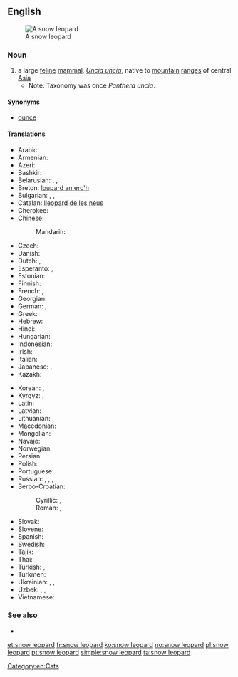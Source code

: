 ==English==
[[Image:Lightmatter snowleopard.jpg|thumb|A snow leopard]]

===Noun===
{{en-noun|sg=[[snow]] [[leopard]]}}

# a large [[feline]] [[mammal]], ''[[Uncia uncia]]'', native to [[mountain]] [[range]]s of central [[Asia]]
#* Note: Taxonomy was once ''Panthera uncia''.

====Synonyms====
* [[ounce]]

====Translations====
{{trans-top|a large feline mammal, Uncia uncia}}
* Arabic: {{t|ar|نمر الثلوج|m|tr=nimr al-ṯalūj|sc=Arab}}
* Armenian: {{t|hy|ձյուն ընձառյուծ|tr=jyun ënjaṙyuç|sc=Armn}}
* Azeri: {{t|az|qar bəbiri}}
* Bashkir: {{tø|ba|барыс|tr=barıs|sc=Cyrl}}
* Belarusian: {{t|be|барс|m|tr=bars|sc=Cyrl}}, {{t|be|снежны барс|m|tr=snéžny bars|sc=Cyrl}}, {{t|be|снежны леапард|m|tr=snéžny leapárd|sc=Cyrl}}
* Breton: [[loupard an erc'h]]
* Bulgarian: {{t|bg|барс|m|tr=bars|sc=Cyrl}}, {{t|bg|снежен барс|m|tr=snéžen bars|sc=Cyrl}}, {{t|bg|снежен леопард|m|tr=snéžen leopárd|sc=Cyrl}}
* Catalan: [[lleopard de les neus]] {{m}}
* Cherokee: {{t|chr|ᎤᎾᏥ ᏢᏓᏥ|tr=unatsi tlvdatsi|sc=Cher}}
* Chinese:
*: Mandarin: {{t+|cmn|雪豹|tr=xuěbào|sc=Hani}}
* Czech: {{t|cs|irbis|m}}
* Danish: {{t|da|sneleopard}}
* Dutch: {{t|nl|sneeuwpanter|m}}, {{t|nl|sneeuwluipaard|{m}}
* Esperanto: {{t|eo|uncio|xs=Esperanto}}, {{t|eo|neĝleopardo|xs=Esperanto}}
* Estonian: {{t|et|lumeleopard}}
* Finnish: {{t-|fi|lumileopardi}}
* French: {{t+|fr|léopard des neiges|m}}, {{t+|fr|once|f}}
* Georgian: {{t|ka|ირბისი|tr=irbisi}}
* German: {{t|de|Schneeleopard|m}}, {{t|de|Irbis|m}}
* Greek: {{t|el|ίρβις|f|tr=írvis}}
* Hebrew: {{t|he|נמר שלג מצוי|m}}
* Hindi: {{t|hi|हिम तेन्दुआ|tr=him tēndu'ā|sc=Deva}}
* Hungarian: {{t|hu|hópárduc}}
* Indonesian: {{t|id|macan tutul salju}}
* Irish: {{t|ga|liopard sneachta|m}}
* Italian: {{t|it|leopardo delle nevi|m}}
* Japanese: {{t-|ja|ユキヒョウ|tr=yukihyō}}, {{t|ja|雪豹|tr=ゆきひょう, yukihyō|sc=Jpan}}
* Kazakh: {{t|kk|барыс|tr=barıs|sc=Cyrl}}
{{trans-mid}}
* Korean: {{t|ko|설표|tr=seolpyo|sc=Kore}}, {{t|ko|눈표범|tr=nunpyobeom|sc=Kore}}
* Kyrgyz: {{t|ky|барс|tr=bars|sc=Cyrl}}, {{t|ky|илбирс|tr=ilbirs|sc=Cyrl}}
* Latin: {{t-|la|uncia|f}}
* Latvian: {{t|lv|sniega leopards|m}}
* Lithuanian: {{t|lt|irbis|m}}
* Macedonian: {{t|mk|снежен леопард|m|tr=snéžen leopárd|sc=Cyrl}}
* Mongolian: {{t|mn|ирвэс|tr=irves|sc=Cyrl}}
* Navajo: {{tø|nv|náshdóíłgaii łikizhígíí}}
* Norwegian: {{t+|no|snøleopard}}
* Persian: {{t|fa|پلنگ برفی|tr=palang-e barfi|sc=fa-Arab}}
* Polish: {{t|pl|pantera śnieżna|f}}
* Portuguese: {{t+|pt|leopardo-das-neves|m}}
* Russian: {{t+|ru|ирбис|m|tr=írbis}}, {{t|ru|снежный барс|m|tr=snéžnyj bars|sc=Cyrl}}, {{t|ru|снежный леопард|m|tr=snéžnyj leopárd|sc=Cyrl}}, {{t|ru|барс|m|tr=bars|sc=Cyrl}}
* Serbo-Croatian:
*: Cyrillic: {{t|sh|снежни леопард|m}}, {{t|sh|сњежни леопард|m}}
*: Roman: {{t|sh|snežni leopard|m}}, {{t|sh|snježni leopard|m}}
* Slovak: {{t|sk|leopard snežný|m}}
* Slovene: {{t|sl|snežni leopard|m}}
* Spanish: {{t|es|leopardo de las nieves|m}}
* Swedish: {{t|sv|snöleopard|c}}
* Tajik: {{t|tg|паланги барфӣ|tr=palangi barfī|sc=Cyrl}}
* Thai: {{t|th|เสือดาวหิมะ|tr=sĕua daao hìmá|sc=Thai}}
* Turkish: {{t|tr|kar leoparı}}, {{t|tr|kar parsı}}
* Turkmen: {{t|tk|bars}}
* Ukrainian: {{t+|uk|барс|m|tr=bars|sc=Cyrl}}, {{t|uk|сніжний барс|m|tr=snížnyj bars|sc=Cyrl}}, {{t|uk|сніжний леопард|m|tr=snížnyj leopárd|sc=Cyrl}}
* Uzbek: {{t|uz|bars}}, {{t|uz|ilvirs}}, {{t|uz|qoplon}}
* Vietnamese: {{t|vi|báo tuyết}}
{{trans-bottom}}

===See also===
* {{pedialite}}

[[Category:en:Cats]]

[[et:snow leopard]]
[[fr:snow leopard]]
[[ko:snow leopard]]
[[no:snow leopard]]
[[pl:snow leopard]]
[[pt:snow leopard]]
[[simple:snow leopard]]
[[ta:snow leopard]]